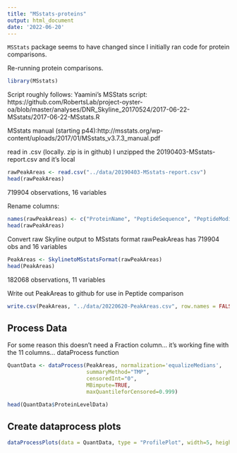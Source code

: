 ```yaml
---
title: "MSstats-proteins"
output: html_document
date: '2022-06-20'
---
```

`MSStats` package seems to have changed since I initially ran code for protein comparisons. 

Re-running protein comparisons. 

```r
library(MSstats)
```

Script roughly follows:
Yaamini's MSStats script: https://github.com/RobertsLab/project-oyster-oa/blob/master/analyses/DNR_Skyline_20170524/2017-06-22-MSstats/2017-06-22-MSstats.R

MSstats manual (starting p44):http://msstats.org/wp-content/uploads/2017/01/MSstats_v3.7.3_manual.pdf


read in .csv (locally. zip is in github)
I unzipped the 20190403-MSstats-report.csv and it's local
```r
rawPeakAreas <- read.csv("../data/20190403-MSstats-report.csv")
head(rawPeakAreas)
```
719904 observations, 16 variables

Rename columns:
```r
names(rawPeakAreas) <- c("ProteinName", "PeptideSequence", "PeptideModifiedSequence", "PrecursorCharge", "PrecursorMz", "FragmentIon", "ProductCharge", "ProductMz", "IsotopeLabelType", "Condition", "BioReplicate", "FileName", "Area", "StandardType", "Truncated", "DetectionQValue")
head(rawPeakAreas)
```

Convert raw Skyline output to MSstats format
rawPeakAreas has 719904 obs and 16 variables
```r
PeakAreas <- SkylinetoMSstatsFormat(rawPeakAreas)
head(PeakAreas)
```
182068 observations, 11 variables

Write out PeakAreas to github for use in Peptide comparison
```r
write.csv(PeakAreas, "../data/20220620-PeakAreas.csv", row.names = FALSE, quote = FALSE)
```

## Process Data
For some reason this doesn't need a Fraction column... it's working fine with the 11 columns... 
dataProcess function
```r
QuantData <- dataProcess(PeakAreas, normalization='equalizeMedians',
                         summaryMethod="TMP",
                         censoredInt="0",
                         MBimpute=TRUE,
                         maxQuantileforCensored=0.999)
```

```r
head(QuantData$ProteinLevelData)
```

## Create dataprocess plots
```r
dataProcessPlots(data = QuantData, type = "ProfilePlot", width=5, height=5, address = "../analyses/MS_stats/20220620Protein")
```



